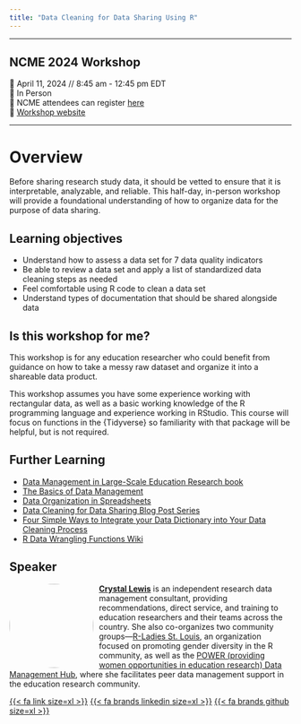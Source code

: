 ```yaml
---
title: "Data Cleaning for Data Sharing Using R"
---
```


------------------------------------------------------------------------

## NCME 2024 Workshop

📆 April 11, 2024 // 8:45 am - 12:45 pm EDT  
🏨 In Person  
📝 NCME attendees can register [here](https://www.aera.net/registration)  
🏡 [Workshop website](https://Cghlewis.github.io/ncme-data-cleaning-workshop/)  

------------------------------------------------------------------------

# Overview

Before sharing research study data, it should be vetted to ensure that it is interpretable, analyzable, and reliable. This half-day, in-person workshop will provide a foundational understanding of how to organize data for the purpose of data sharing.

## Learning objectives

- Understand how to assess a data set for 7 data quality indicators
- Be able to review a data set and apply a list of standardized data cleaning steps as needed
- Feel comfortable using R code to clean a data set
- Understand types of documentation that should be shared alongside data

## Is this workshop for me?

This workshop is for any education researcher who could benefit from guidance on how to take a messy raw dataset and organize it into a shareable data product.

This workshop assumes you have some experience working with rectangular data, as well as a basic working knowledge of the R programming language and experience working in RStudio. This course will focus on functions in the {Tidyverse} so familiarity with that package will be helpful, but is not required. 

## Further Learning

* [Data Management in Large-Scale Education Research book](https://datamgmtinedresearch.com/)
* [The Basics of Data Management](https://figshare.com/articles/preprint/The_Basics_of_Data_Management/13215350/2)
- [Data Organization in Spreadsheets](https://www.tandfonline.com/doi/full/10.1080/00031305.2017.1375989)
* [Data Cleaning for Data Sharing Blog Post Series](https://cghlewis.com/blog/data_clean_01/)
* [Four Simple Ways to Integrate your Data Dictionary into Your Data Cleaning Process](https://cghlewis.com/blog/dict_clean/)
* [R Data Wrangling Functions Wiki](https://github.com/Cghlewis/data-wrangling-functions/wiki)


## Speaker

![](images/Crystal_circle.png){style="float:left;padding: 0 10px 0 0; border-radius:50%" fig-alt="Headshot of Crystal Lewis" width="150"} [**Crystal Lewis**](https://cghlewis.com/) is an independent research data management consultant, providing recommendations, direct service, and training to education researchers and their teams across the country. She also co-organizes two community groups—[R-Ladies St. Louis](https://www.meetup.com/rladies-st-louis/), an organization focused on promoting gender diversity in the R community, as well as the [POWER (providing women opportunities in education research) Data Management Hub](https://osf.io/ap3tk/), where she facilitates peer data management support in the education research community.

[{{< fa link size=xl >}}](https://cghlewis.com/) [{{< fa brands linkedin size=xl >}}](https://www.linkedin.com/in/crystal-lewis-922b4193/) [{{< fa brands github size=xl >}}](https://github.com/Cghlewis)
